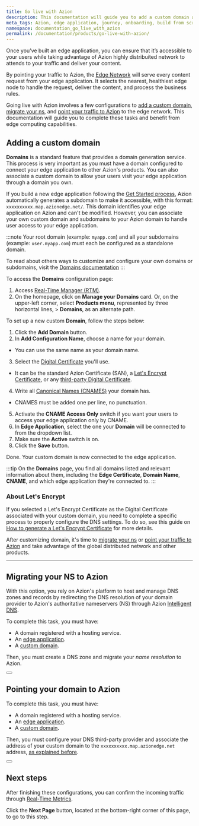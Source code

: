 ```yaml
---
title: Go live with Azion
description: This documentation will guide you to add a custom domain and point your traffic to Azion's network.
meta_tags: Azion, edge application, journey, onboarding, build from scratch, domain, traffic
namespace: documentation_go_live_with_azion
permalink: /documentation/products/go-live-with-azion/
---
```



Once you’ve built an edge application, you can ensure that it’s accessible to your users while taking advantage of Azion highly distribuited network to attends to your traffic and deliver your content.

By pointing your traffic to Azion, the [Edge Network](https://www.azion.com/en/products/edge-network/) will serve every content request from your edge application. It selects the nearest, healthiest edge node to handle the request, deliver the content, and process the business rules.

Going live with Azion involves a few configurations to [add a custom domain](#adding-a-custom-domain), [migrate your ns](#migrating-your-ns-to-azion), and [point your traffic to Azion](#pointing-your-domain-to-azion) to the edge network. This documentation will guide you to complete these tasks and benefit from edge computing capabilities.

## Adding a custom domain

**Domains** is a standard feature that provides a domain generation service. This process is very important as you must have a domain configured to connect your edge application to other Azion's products. You can also associate a custom domain to allow your users visit your edge application through a domain you own.

If you build a new edge application following the [Get Started process](/en/documentation/products/get-started/), Azion automatically generates a subdomain to make it accessible, with this format: `xxxxxxxxxx.map.azionedge.net/`. This domain identifies your edge application on Azion and can't be modified. However, you can associate your own custom domain and subdomains to your Azion domain to handle user access to your edge application.

:::note
Your root domain (example: `myapp.com`) and all your subdomains (example: `user.myapp.com`) must each be configured as a standalone domain.

To read about others ways to customize and configure your own domains or subdomains, visit the [Domains documentation](/en/documentation/products/guides/configure-a-domain/)
:::

To access the **Domains** configuration page:

1. Access [Real-Time Manager (RTM)](https://manager.azion.com/).
2. On the homepage, click on **Manage your Domains** card. Or, on the upper-left corner, select **Products menu**, represented by three horizontal lines, > **Domains**, as an alternate path.

To set up a new custom **Domain**, follow the steps below:

1. Click the **Add Domain** button.
2. In **Add Configuration Name**, choose a name for your domain.
  - You can use the same name as your domain name.
3. Select the [Digital Certificate](/en/documentation/products/edge-application/digital-certificates/) you'll use.
  - It can be the standard Azion Certificate (SAN), a [Let's Encrypt Certificate](/en/documentation/products/guides/how-to-generate-a-lets-encrypt-certificate/), or any [third-party Digital Certificate](/en/documentation/products/guides/create-a-digital-certificate/).
4. Write all [Canonical Names (CNAMES)](/en/documentation/products/edge-application/domains/#cname) your domain has.
  - CNAMES must be added one per line, no punctuation.
5. Activate the **CNAME Access Only** switch if you want your users to access your edge application only by CNAME.
6. In **Edge Application**, select the one your **Domain** will be connected to from the dropdown list.
7. Make sure the **Active** switch is on.
8. Click the **Save** button.

Done. Your custom domain is now connected to the edge application. 

:::tip
On the **Domains** page, you find all domains listed and relevant information about them, including the **Edge Certificate**, **Domain Name**, **CNAME**, and which edge application they're connected to.
:::

### About Let's Encrypt
If you selected a Let's Encrypt Certificate as the Digital Certificate associated with your custom domain, you need to complete a specific process to properly configure the DNS settings. To do so, see this guide on [How to generate a Let's Encrypt Certificate](/en/documentation/products/guides/how-to-generate-a-lets-encrypt-certificate/) for more details.

After customizing domain, it's time to [migrate your ns](#migrating-your-ns-to-azion) or [point your traffic to Azion](#pointing-your-domain-to-azion) and take advantage of the global distributed network and other products.

---

## Migrating your NS to Azion 

With this option, you rely on Azion's platform to host and manage DNS zones and records by redirecting the DNS resolution of your domain provider to Azion's authoritative nameservers (NS) through Azion [Intelligent DNS](/en/documentation/products/intelligent-dns/).

To complete this task, you must have:

- A domain registered with a hosting service.
- An [edge application](/en/documentation/products/guides/build/build-with-edge-application/).
- A [custom domain](/en/documentation/products/guides/configure-a-domain/).

Then, you must create a DNS zone and migrate your *name resolution* to Azion.

<Button href="/en/documentation/products/guides/migrate-ns-to-azion/" text="Go to Migrate your NS to Azion guide" variant="secondary">

</Button>

## Pointing your domain to Azion

To complete this task, you must have:

- A domain registered with a hosting service.
- An [edge application](/en/documentation/products/guides/build/build-with-edge-application/).
- A [custom domain](/en/documentation/products/guides/configure-a-domain/).

Then, you must configure your DNS third-party provider and associate the address of your custom domain to the `xxxxxxxxxx.map.azionedge.net` address, [as explained before](#adding-a-custom-domain).

<Button href="/en/documentation/products/guides/point-domain-to-azion/" text="Go to Point your domain to Azion guide" variant="secondary">

</Button>

## Next steps

After finishing these configurations, you can confirm the incoming traffic through [Real-Time Metrics](/en/documentation/products/real-time-metrics/).

Click the **Next Page** button, located at the bottom-right corner of this page, to go to this step.
